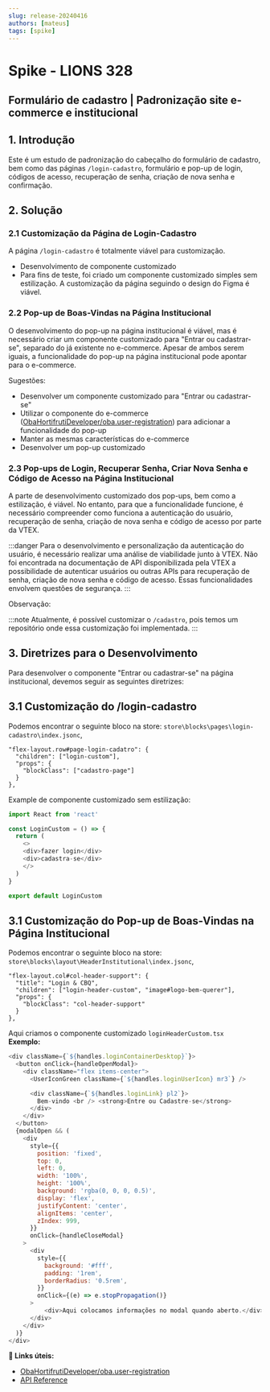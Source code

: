 ```yaml
---
slug: release-20240416
authors: [mateus]
tags: [spike]
---
```


# Spike - LIONS 328

## Formulário de cadastro | Padronização site e-commerce e institucional

## 1. Introdução

Este é um estudo de padronização do cabeçalho do formulário de cadastro, bem como das páginas `/login-cadastro`, formulário e pop-up de login, códigos de acesso, recuperação de senha, criação de nova senha e confirmação.

## 2. Solução

### 2.1 Customização da Página de Login-Cadastro

A página `/login-cadastro` é totalmente viável para customização.

- Desenvolvimento de componente customizado
- Para fins de teste, foi criado um componente customizado simples sem estilização. A customização da página seguindo o design do Figma é viável.

### 2.2 Pop-up de Boas-Vindas na Página Institucional

O desenvolvimento do pop-up na página institucional é viável, mas é necessário criar um componente customizado para "Entrar ou cadastrar-se", separado do já existente no e-commerce. Apesar de ambos serem iguais, a funcionalidade do pop-up na página institucional pode apontar para o e-commerce.

Sugestões:

- Desenvolver um componente customizado para "Entrar ou cadastrar-se"
- Utilizar o componente do e-commerce ([ObaHortifrutiDeveloper/oba.user-registration](https://github.com/ObaHortifrutiDeveloper/oba.user-registration/blob/fbcb4d861e97f7daaafc108595336481503c30ce/react/components/LinkToRegistrationPage)) para adicionar a funcionalidade do pop-up
- Manter as mesmas características do e-commerce
- Desenvolver um pop-up customizado

### 2.3 Pop-ups de Login, Recuperar Senha, Criar Nova Senha e Código de Acesso na Página Institucional

A parte de desenvolvimento customizado dos pop-ups, bem como a estilização, é viável. No entanto, para que a funcionalidade funcione, é necessário compreender como funciona a autenticação do usuário, recuperação de senha, criação de nova senha e código de acesso por parte da VTEX.

:::danger
Para o desenvolvimento e personalização da autenticação do usuário, é necessário realizar uma análise de viabilidade junto à VTEX. Não foi encontrada na documentação de API disponibilizada pela VTEX a possibilidade de autenticar usuários ou outras APIs para recuperação de senha, criação de nova senha e código de acesso. Essas funcionalidades envolvem questões de segurança.
:::

Observação:

:::note
Atualmente, é possível customizar o `/cadastro`, pois temos um repositório onde essa customização foi implementada.
:::

## 3. Diretrizes para o Desenvolvimento

Para desenvolver o componente "Entrar ou cadastrar-se" na página institucional, devemos seguir as seguintes diretrizes:

## 3.1 Customização do /login-cadastro

Podemos encontrar o seguinte bloco na store: `store\blocks\pages\login-cadastro\index.jsonc`,

```jsonc
"flex-layout.row#page-login-cadatro": {
  "children": ["login-custom"],
  "props": {
    "blockClass": ["cadastro-page"]
  }
},
```

Example de componente customizado sem estilização:

```js
import React from 'react'

const LoginCustom = () => {
  return (
    <>
    <div>fazer login</div>
    <div>cadastra-se</div>
    </>
  )
}

export default LoginCustom
```

## 3.1 Customização do Pop-up de Boas-Vindas na Página Institucional

Podemos encontrar o seguinte bloco na store: `store\blocks\layout\HeaderInstitutional\index.jsonc`,

```jsonc
"flex-layout.col#col-header-support": {
  "title": "Login & CBQ",
  "children": ["login-header-custom", "image#logo-bem-querer"],
  "props": {
    "blockClass": "col-header-support"
  }
},
```
Aqui criamos o componente customizado `loginHeaderCustom.tsx` <br />
**Exemplo:**

```js
<div className={`${handles.loginContainerDesktop}`}>
  <button onClick={handleOpenModal}>
    <div className="flex items-center">
      <UserIconGreen className={`${handles.loginUserIcon} mr3`} />

      <div className={`${handles.loginLink} pl2`}>
        Bem-vindo <br /> <strong>Entre ou Cadastre-se</strong>
      </div>
    </div>
  </button>
  {modalOpen && (
    <div
      style={{
        position: 'fixed',
        top: 0,
        left: 0,
        width: '100%',
        height: '100%',
        background: 'rgba(0, 0, 0, 0.5)',
        display: 'flex',
        justifyContent: 'center',
        alignItems: 'center',
        zIndex: 999,
      }}
      onClick={handleCloseModal}
    >
      <div
        style={{
          background: '#fff',
          padding: '1rem',
          borderRadius: '0.5rem',
        }}
        onClick={(e) => e.stopPropagation()}
      >
          <div>Aqui colocamos informações no modal quando aberto.</div>
      </div>
    </div>
  )}
</div>
```

**:memo: Links úteis:**
- [ObaHortifrutiDeveloper/oba.user-registration](https://github.com/ObaHortifrutiDeveloper/oba.user-registration/blob/fbcb4d861e97f7daaafc108595336481503c30ce/react/components/LinkToRegistrationPage)
- [API Reference](https://developers.vtex.com/docs/api-reference) <br/>

